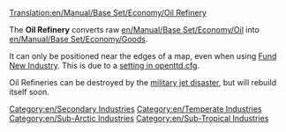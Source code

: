 [[Translation:en/Manual/Base Set/Economy/Oil Refinery]]

{{en/Industries|image=Oilrefinery.png
|name=Oil Refinery
|climates=[[en/Temperate]], [[en/Sub-Arctic]], [[en/Sub-Tropical]].
|accepts=[[en/Manual/Base Set/Economy/Oil]]
|produces=[[en/Manual/Base Set/Economy/Goods]]
}}

The '''Oil Refinery''' converts raw [[en/Manual/Base Set/Economy/Oil]] into [[en/Manual/Base Set/Economy/Goods]].

It can only be positioned near the edges of a map, even when using [[en/Manual/Base Set/Economy/Industries|Fund New Industry]]. This is due to a [[en/Archive/Manual/Settings/Oil refinery limit|setting in openttd.cfg]].

Oil Refineries can be destroyed by the [[en/Disaster#Oil_refinery_explosion|military jet disaster]], but will rebuild itself soon.

{{en/Navbox Industries}}

[[Category:en/Secondary Industries]]
[[Category:en/Temperate Industries]]
[[Category:en/Sub-Arctic Industries]]
[[Category:en/Sub-Tropical Industries]]
